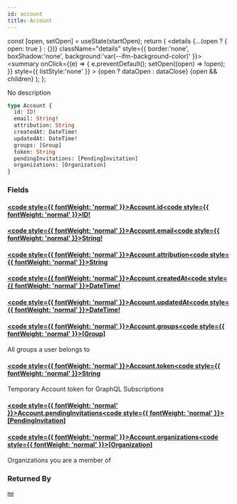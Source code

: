 ```yaml
---
id: account
title: Account
---
```









  const [open, setOpen] = useState(startOpen);
  return (
    <details {...(open ? { open: true } : {})} className="details" style={{ border:'none', boxShadow:'none', background:'var(--ifm-background-color)' }}>
      <summary
        onClick={(e) => {
          e.preventDefault();
          setOpen((open) => !open);
        }}
        style={{ listStyle:'none' }}
      >
      {open ? dataOpen : dataClose}
      </summary>
      {open && children}
    </details>
  );
};








No description


```graphql
type Account {
  id: ID!
  email: String!
  attribution: String
  createdAt: DateTime!
  updatedAt: DateTime!
  groups: [Group]
  token: String
  pendingInvitations: [PendingInvitation]
  organizations: [Organization]
}
```




### Fields

#### [<code style={{ fontWeight: 'normal' }}>Account.<b>id</b></code>](#)<Bullet />[<code style={{ fontWeight: 'normal' }}><b>ID!</b></code>](/swapi/types/scalars/id.mdx) <Badge class="badge badge--secondary badge--non_null" text="non-null"/> <Badge class="badge badge--secondary " text="scalar"/> 



#### [<code style={{ fontWeight: 'normal' }}>Account.<b>email</b></code>](#)<Bullet />[<code style={{ fontWeight: 'normal' }}><b>String!</b></code>](/swapi/types/scalars/string.mdx) <Badge class="badge badge--secondary badge--non_null" text="non-null"/> <Badge class="badge badge--secondary " text="scalar"/> 



#### [<code style={{ fontWeight: 'normal' }}>Account.<b>attribution</b></code>](#)<Bullet />[<code style={{ fontWeight: 'normal' }}><b>String</b></code>](/swapi/types/scalars/string.mdx) <Badge class="badge badge--secondary " text="scalar"/> 



#### [<code style={{ fontWeight: 'normal' }}>Account.<b>createdAt</b></code>](#)<Bullet />[<code style={{ fontWeight: 'normal' }}><b>DateTime!</b></code>](/swapi/types/scalars/date-time.mdx) <Badge class="badge badge--secondary badge--non_null" text="non-null"/> <Badge class="badge badge--secondary " text="scalar"/> 



#### [<code style={{ fontWeight: 'normal' }}>Account.<b>updatedAt</b></code>](#)<Bullet />[<code style={{ fontWeight: 'normal' }}><b>DateTime!</b></code>](/swapi/types/scalars/date-time.mdx) <Badge class="badge badge--secondary badge--non_null" text="non-null"/> <Badge class="badge badge--secondary " text="scalar"/> 



#### [<code style={{ fontWeight: 'normal' }}>Account.<b>groups</b></code>](#)<Bullet />[<code style={{ fontWeight: 'normal' }}><b>[Group]</b></code>](/swapi/types/objects/group.mdx) <Badge class="badge badge--secondary " text="list"/> <Badge class="badge badge--secondary " text="object"/> 
All groups a user belongs to


#### [<code style={{ fontWeight: 'normal' }}>Account.<b>token</b></code>](#)<Bullet />[<code style={{ fontWeight: 'normal' }}><b>String</b></code>](/swapi/types/scalars/string.mdx) <Badge class="badge badge--secondary " text="scalar"/> 
Temporary Account token for GraphQL Subscriptions


#### [<code style={{ fontWeight: 'normal' }}>Account.<b>pendingInvitations</b></code>](#)<Bullet />[<code style={{ fontWeight: 'normal' }}><b>[PendingInvitation]</b></code>](/swapi/types/objects/pending-invitation.mdx) <Badge class="badge badge--secondary " text="list"/> <Badge class="badge badge--secondary " text="object"/> 



#### [<code style={{ fontWeight: 'normal' }}>Account.<b>organizations</b></code>](#)<Bullet />[<code style={{ fontWeight: 'normal' }}><b>[Organization]</b></code>](/swapi/types/objects/organization.mdx) <Badge class="badge badge--secondary " text="list"/> <Badge class="badge badge--secondary " text="object"/> 
Organizations you are a member of






### Returned By

[`me`](/swapi/operations/queries/me.mdx)  <Badge class="badge badge--secondary badge--relation" text="query"/>